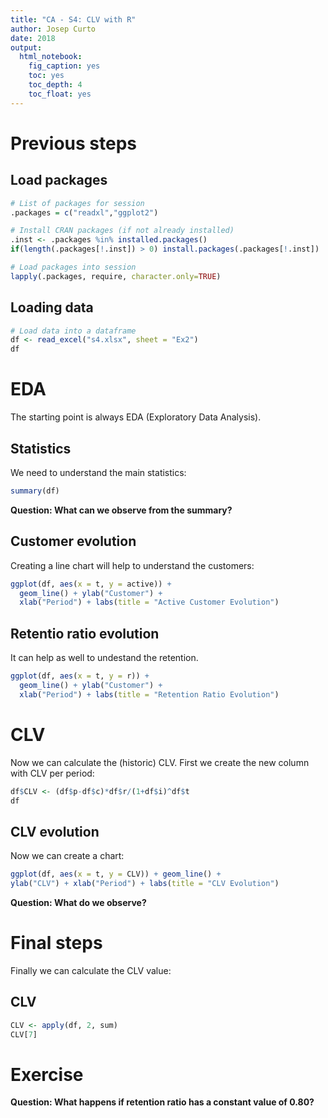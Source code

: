 ```yaml
---
title: "CA - S4: CLV with R"
author: Josep Curto
date: 2018
output: 
  html_notebook: 
    fig_caption: yes
    toc: yes
    toc_depth: 4
    toc_float: yes
---
```


# Previous steps

## Load packages

```r
# List of packages for session
.packages = c("readxl","ggplot2")

# Install CRAN packages (if not already installed)
.inst <- .packages %in% installed.packages()
if(length(.packages[!.inst]) > 0) install.packages(.packages[!.inst])

# Load packages into session 
lapply(.packages, require, character.only=TRUE)
```

## Loading data

```r
# Load data into a dataframe
df <- read_excel("s4.xlsx", sheet = "Ex2")
df
```

# EDA

The starting point is always EDA (Exploratory Data Analysis).

## Statistics

We need to understand the main statistics:

```r
summary(df)
```

**Question: What can we observe from the summary?**

## Customer evolution

Creating a line chart will help to understand the customers:

```r
ggplot(df, aes(x = t, y = active)) +
  geom_line() + ylab("Customer") + 
  xlab("Period") + labs(title = "Active Customer Evolution")
```

## Retentio ratio evolution

It can help as well to undestand the retention.

```r
ggplot(df, aes(x = t, y = r)) +
  geom_line() + ylab("Customer") + 
  xlab("Period") + labs(title = "Retention Ratio Evolution")
```

# CLV

Now we can calculate the (historic) CLV. First we create the new column with CLV per period:

```r
df$CLV <- (df$p-df$c)*df$r/(1+df$i)^df$t
df
```

##  CLV evolution

Now we can create a chart:

```r
ggplot(df, aes(x = t, y = CLV)) + geom_line() +
ylab("CLV") + xlab("Period") + labs(title = "CLV Evolution")
```

**Question: What do we observe?**

# Final steps

Finally we can calculate the CLV value:

## CLV

```r
CLV <- apply(df, 2, sum)
CLV[7]
```

# Exercise

**Question: What happens if retention ratio has a constant value of 0.80?**